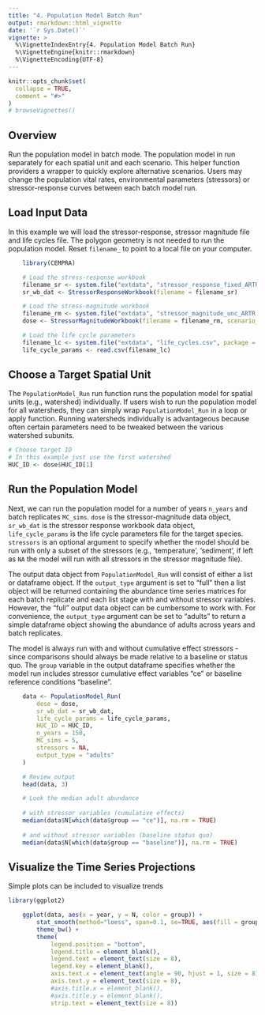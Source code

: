 ```yaml
---
title: "4. Population Model Batch Run"
output: rmarkdown::html_vignette
date: '`r Sys.Date()`'
vignette: >
  %\VignetteIndexEntry{4. Population Model Batch Run}
  %\VignetteEngine{knitr::rmarkdown}
  %\VignetteEncoding{UTF-8}
---
```


```r
knitr::opts_chunk$set(
  collapse = TRUE,
  comment = "#>"
)
# browseVignettes()
```

## Overview

Run the population model in batch mode. The population model in run separately for each spatial unit and each scenario. This helper function providers a wrapper to quickly explore alternative scenarios. Users may change the population vital rates, environmental parameters (stressors) or stressor-response curves between each batch model run.

## Load Input Data

In this example we will load the stressor-response, stressor magnitude file and life cycles file. The polygon geometry is not needed to run the population model. Reset `filename_` to point to a local file on your computer.


```r
    library(CEMPRA)

    # Load the stress-response workbook
    filename_sr <- system.file("extdata", "stressor_response_fixed_ARTR.xlsx", package = "CEMPRA")
    sr_wb_dat <- StressorResponseWorkbook(filename = filename_sr)

    # Load the stress-magnitude workbook
    filename_rm <- system.file("extdata", "stressor_magnitude_unc_ARTR.xlsx", package = "CEMPRA")
    dose <- StressorMagnitudeWorkbook(filename = filename_rm, scenario_worksheet = "natural_unc")

    # Load the life cycle parameters
    filename_lc <- system.file("extdata", "life_cycles.csv", package = "CEMPRA")
    life_cycle_params <- read.csv(filename_lc)
```

## Choose a Target Spatial Unit

The `PopulationModel_Run` run function runs the population model for spatial units (e.g., watershed) individually. If users wish to run the population model for all watersheds, they can simply wrap `PopulationModel_Run` in a loop or apply function. Running watersheds individually is advantageous because often certain parameters need to be tweaked between the various watershed subunits.


```r
# Choose target ID
# In this example just use the first watershed
HUC_ID <- dose$HUC_ID[1]
```

## Run the Population Model

Next, we can run the population model for a number of years `n_years` and batch replicates `MC_sims`. `dose` is the stressor-magnitude data object, `sr_wb_dat` is the stressor response workbook data object, `life_cycle_params` is the life cycle parameters file for the target species. `stressors` is an optional argument to specify whether the model should be run with only a subset of the stressors (e.g., ‘temperature’, ‘sediment’, if left as `NA` the model will run with all stressors in the stressor magnitude file).

The output data object from `PopulationModel_Run` will consist of either a list or dataframe object. If the `output_type` argument is set to "full" then a list object will be returned containing the abundance time series matrices for each batch replicate and each list stage with and without stressor variables. However, the "full" output data object can be cumbersome to work with. For convenience, the `output_type` argument can be set to "adults" to return a simple dataframe object showing the abundance of adults across years and batch replicates.

The model is always run with and without cumulative effect stressors - since comparisons should always be made relative to a baseline or status quo. The `group` variable in the output dataframe specifies whether the model run includes stressor cumulative effect variables "ce" or baseline reference conditions "baseline".

```r
    data <- PopulationModel_Run(
        dose = dose,
        sr_wb_dat = sr_wb_dat,
        life_cycle_params = life_cycle_params,
        HUC_ID = HUC_ID,
        n_years = 150,
        MC_sims = 5,
        stressors = NA,
        output_type = "adults"
    )

    # Review output
    head(data, 3)

    # Look the median adult abundance
    
    # with stressor variables (cumulative effects)
    median(data$N[which(data$group == "ce")], na.rm = TRUE)
    
    # and without stressor variables (baseline status quo)
    median(data$N[which(data$group == "baseline")], na.rm = TRUE)

```

## Visualize the Time Series Projections
Simple plots can be included to visualize trends

```r
library(ggplot2)

    ggplot(data, aes(x = year, y = N, color = group)) +
        stat_smooth(method="loess", span=0.1, se=TRUE, aes(fill = group), alpha=0.3) +
        theme_bw() +
        theme(
            legend.position = "bottom",
            legend.title = element_blank(),
            legend.text = element_text(size = 8),
            legend.key = element_blank(),
            axis.text.x = element_text(angle = 90, hjust = 1, size = 8),
            axis.text.y = element_text(size = 8),
            #axis.title.x = element_blank(),
            #axis.title.y = element_blank(),
            strip.text = element_text(size = 8))
```

